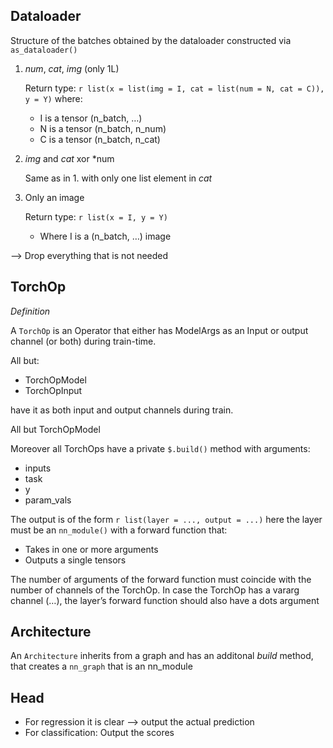 ## Dataloader

Structure of the batches obtained by the dataloader constructed via `as_dataloader()`

1. *num*, *cat*, *img* (only 1L)

   Return type: `r list(x = list(img = I, cat = list(num = N, cat = C)), y = Y)`
   where:

    * I is a tensor (n_batch, ...)
    * N is a tensor (n_batch, n_num)
    * C is a tensor (n_batch, n_cat)

2. *img* and *cat* xor *num

   Same as in 1. with only one list element in *cat*

3. Only an image

   Return type: `r list(x = I, y = Y)`

    * Where I  is a (n_batch, ...) image

  --> Drop everything that is not needed


## TorchOp

*Definition*

A `TorchOp` is an Operator that either has ModelArgs as an Input or output channel (or both)
during train-time.

All but:

  * TorchOpModel
  * TorchOpInput

have it as both input and output channels during train.

All but TorchOpModel



Moreover all TorchOps have a private `$.build()` method with arguments:

  * inputs
  * task
  * y
  * param_vals

The output is of the form `r list(layer = ..., output = ...)`
here the layer must be an `nn_module()` with a forward function that:

  * Takes in one or more arguments
  * Outputs a single tensors

The number of arguments of the forward function must coincide with the number of channels
of the TorchOp. In case the TorchOp has a vararg channel (...), the layer's forward function
should also have a dots argument


## Architecture

An `Architecture` inherits from a graph and has an additonal *build*  method, that creates a
`nn_graph` that is an nn_module


## Head

* For regression it is clear --> output the actual prediction
* For classification: Output the scores



